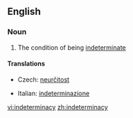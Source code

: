 ==English==
{{wikipedia}}
===Noun===
{{en-noun|-}}

# The condition of being [[indeterminate]]

====Translations====
{{trans-top|condition}}
*Czech: [[neurčitost]] {{f}}
{{trans-mid}}
*Italian: [[indeterminazione]] {{f}}
{{trans-bottom}}

[[vi:indeterminacy]]
[[zh:indeterminacy]]